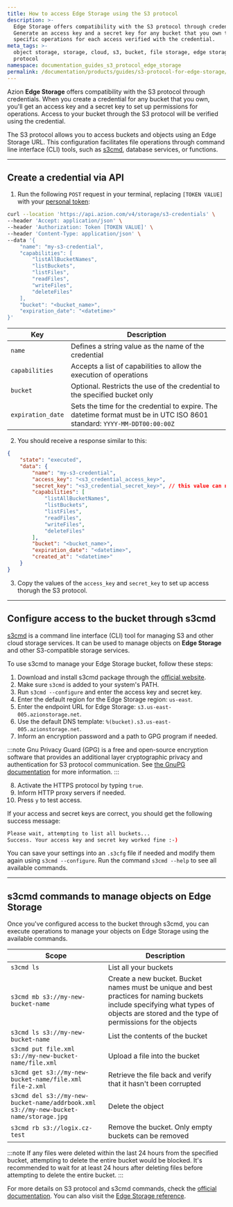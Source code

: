 ```yaml
---
title: How to access Edge Storage using the S3 protocol
description: >-
  Edge Storage offers compatibility with the S3 protocol through credentials.
  Generate an access key and a secret key for any bucket that you own to allow
  specific operations for each access verified with the credential.
meta_tags: >-
  object storage, storage, cloud, s3, bucket, file storage, edge storage, s3
  protocol
namespace: documentation_guides_s3_protocol_edge_storage
permalink: /documentation/products/guides/s3-protocol-for-edge-storage/
---
```


Azion **Edge Storage** offers compatibility with the S3 protocol through credentials. When you create a credential for any bucket that you own, you'll get an access key and a secret key to set up permissions for operations. Access to your bucket through the S3 protocol will be verified using the credential.

The S3 protocol allows you to access buckets and objects using an Edge Storage URL. This configuration facilitates file operations through command line interface (CLI) tools, such as [s3cmd](https://s3cmd.org), database services, or functions.

---

## Create a credential via API

1. Run the following `POST` request in your terminal, replacing `[TOKEN VALUE]` with your [personal token](/en/documentation/products/guides/personal-tokens/):

```bash
curl --location 'https://api.azion.com/v4/storage/s3-credentials' \
--header 'Accept: application/json' \
--header 'Authorization: Token [TOKEN VALUE]' \
--header 'Content-Type: application/json' \
--data '{
    "name": "my-s3-credential",
    "capabilities": [
        "listAllBucketNames",
        "listBuckets",
        "listFiles",
        "readFiles",
        "writeFiles",
        "deleteFiles"
    ],
    "bucket": "<bucket_name>",
    "expiration_date": "<datetime>"
}'
```

  | Key | Description |
  | --- | --- |
  | `name` | Defines a string value as the name of the credential |
  | `capabilities` | Accepts a list of capabilities to allow the execution of operations |
  | `bucket` | Optional. Restricts the use of the credential to the specified bucket only |
  | `expiration_date` | Sets the time for the credential to expire. The datetime format must be in UTC ISO 8601 standard: `YYYY-MM-DDT00:00:00Z` |

2. You should receive a response similar to this:

```json
{
    "state": "executed",
    "data": {
        "name": "my-s3-credential",
        "access_key": "<s3_credential_access_key>",
        "secret_key": "<s3_credential_secret_key>", // this value can no longer be accessed in future requests
        "capabilities": [
            "listAllBucketNames",
            "listBuckets",
            "listFiles",
            "readFiles",
            "writeFiles",
            "deleteFiles"
        ],
        "bucket": "<bucket_name>",
        "expiration_date": "<datetime>",
        "created_at": "<datetime>"
    }
}
```

3. Copy the values of the `access_key` and `secret_key` to set up access thorugh the S3 protocol.

---

## Configure access to the bucket through s3cmd

[s3cmd](https://s3cmd.org) is a command line interface (CLI) tool for managing S3 and other cloud storage services. It can be used to manage objects on **Edge Storage** and other S3-compatible storage services. 

To use s3cmd to manage your Edge Storage bucket, follow these steps:

1. Download and install s3cmd package through the [official website](https://s3cmd.org/download).
2. Make sure `s3cmd` is added to your system's PATH.
3. Run `s3cmd --configure` and enter the access key and secret key.
4. Enter the default region for the Edge Storage region: `us-east`.
5. Enter the endpoint URL for Edge Storage: `s3.us-east-005.azionstorage.net`.
6. Use the default DNS template: `%(bucket).s3.us-east-005.azionstorage.net`.
7. Inform an encryption password and a path to GPG program if needed.

:::note
Gnu Privacy Guard (GPG) is a free and open-source encryption software that provides an additional layer cryptographic privacy and authentication for S3 protocol communication. See [the GnuPG documentation](https://www.gnupg.org/index.html) for more information.
:::

8. Activate the HTTPS protocol by typing `true`.
9. Inform HTTP proxy servers if needed.
10. Press `y` to test access.

If your access and secret keys are correct, you should get the following success message:

```bash
Please wait, attempting to list all buckets...
Success. Your access key and secret key worked fine :-)
```

You can save your settings into an `.s3cfg` file if needed and modify them again using `s3cmd --configure`. Run the command `s3cmd --help` to see all available commands.

---

## s3cmd commands to manage objects on Edge Storage

Once you've configured access to the bucket through s3cmd, you can execute operations to manage your objects on Edge Storage using the available commands.

| Scope | Description | 
|---|---|
| `s3cmd ls` | List all your buckets |
| `s3cmd mb s3://my-new-bucket-name` | Create a new bucket. Bucket names must be unique and best practices for naming buckets include specifying what types of objects are stored and the type of permissions for the objects |
| `s3cmd ls s3://my-new-bucket-name` | List the contents of the bucket |
| `s3cmd put file.xml s3://my-new-bucket-name/file.xml` | Upload a file into the bucket |
| `​​s3cmd get s3://my-new-bucket-name/file.xml file-2.xml` | Retrieve the file back and verify that it hasn't been corrupted |
| `s3cmd del s3://my-new-bucket-name/addrbook.xml s3://my-new-bucket-name/storage.jpg` | Delete the object |
| `s3cmd rb s3://logix.cz-test` | Remove the bucket. Only empty buckets can be removed |

:::note
If any files were deleted within the last 24 hours from the specified bucket, attempting to delete the entire bucket would be blocked. It's recommended to wait for at least 24 hours after deleting files before attempting to delete the entire bucket.
:::

For more details on S3 protocol and s3cmd commands, check the [official documentation](https://s3tools.org/s3cmd). You can also visit the [Edge Storage reference](/en/documentation/products/store/edge-storage/). 





